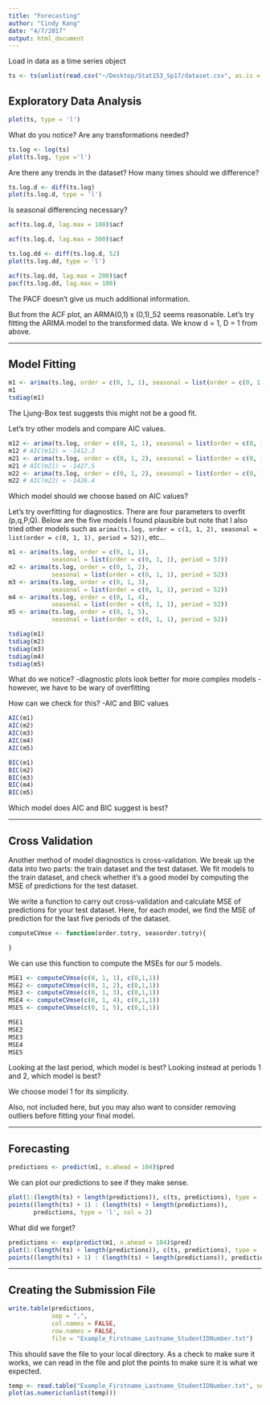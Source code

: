 ```yaml
---
title: "Forecasting"
author: "Cindy Kang"
date: "4/7/2017"
output: html_document
---
```


Load in data as a time series object
```r
ts <- ts(unlist(read.csv("~/Desktop/Stat153_Sp17/dataset.csv", as.is = TRUE)))
```


## Exploratory Data Analysis

```r
plot(ts, type = 'l')
```

What do you notice? Are any transformations needed?


```r
ts.log <- log(ts)
plot(ts.log, type ='l')
```

Are there any trends in the dataset? How many times should we difference?


```r
ts.log.d <- diff(ts.log)
plot(ts.log.d, type = 'l')
```

Is seasonal differencing necessary?


```r
acf(ts.log.d, lag.max = 100)$acf
```

```r
acf(ts.log.d, lag.max = 300)$acf
```

```r
ts.log.dd <- diff(ts.log.d, 52)
plot(ts.log.dd, type = 'l')
```

```r
acf(ts.log.dd, lag.max = 200)$acf
pacf(ts.log.dd, lag.max = 100)
```

The PACF doesn't give us much additional information. 

But from the ACF plot, an ARMA(0,1) x (0,1)_52 seems reasonable. Let's try fitting the ARIMA model to the transformed data. We know d = 1, D = 1 from above.

---

## Model Fitting 

```r
m1 <- arima(ts.log, order = c(0, 1, 1), seasonal = list(order = c(0, 1, 1), period = 52))
m1
tsdiag(m1)
```

The Ljung-Box test suggests this might not be a good fit.

Let's try other models and compare AIC values.

```r
m12 <- arima(ts.log, order = c(0, 1, 1), seasonal = list(order = c(0, 1, 2), period = 52))
m12 # AIC(m12) = -1412.3
m21 <- arima(ts.log, order = c(0, 1, 2), seasonal = list(order = c(0, 1, 1), period = 52))
m21 # AIC(m21) = -1427.5 
m22 <- arima(ts.log, order = c(0, 1, 2), seasonal = list(order = c(0, 1, 2), period = 52))
m22 # AIC(m22) = -1426.4
```

Which model should we choose based on AIC values?

Let's try overfitting for diagnostics. There are four parameters to overfit (p,q,P,Q).
Below are the five models I found plausible but note that I also tried other models such as 
`arima(ts.log, order = c(1, 1, 2), seasonal = list(order = c(0, 1, 1), period = 52))`, etc...

```r
m1 <- arima(ts.log, order = c(0, 1, 1), 
            seasonal = list(order = c(0, 1, 1), period = 52)) 
m2 <- arima(ts.log, order = c(0, 1, 2), 
            seasonal = list(order = c(0, 1, 1), period = 52))
m3 <- arima(ts.log, order = c(0, 1, 3), 
            seasonal = list(order = c(0, 1, 1), period = 52))
m4 <- arima(ts.log, order = c(0, 1, 4), 
            seasonal = list(order = c(0, 1, 1), period = 52))
m5 <- arima(ts.log, order = c(0, 1, 5), 
            seasonal = list(order = c(0, 1, 1), period = 52))
```


```r
tsdiag(m1)
tsdiag(m2)
tsdiag(m3) 
tsdiag(m4) 
tsdiag(m5) 
```


What do we notice?
-diagnostic plots look better for more complex models
-however, we have to be wary of overfitting

How can we check for this?
-AIC and BIC values


```r
AIC(m1)
AIC(m2)
AIC(m3) 
AIC(m4)
AIC(m5) 

BIC(m1)
BIC(m2)
BIC(m3) 
BIC(m4)
BIC(m5)
```


Which model does AIC and BIC suggest is best?




---

## Cross Validation

Another method of model diagnostics is cross-validation. We break up the data into two parts: the train dataset and the test dataset. We fit models to the train dataset, and check whether it's a good model by computing the MSE of predictions for the test dataset. 

We write a function to carry out cross-validation and calculate MSE of predictions for your test dataset. Here, for each model, we find the MSE of prediction for the last five periods of the dataset. 

```r
computeCVmse <- function(order.totry, seasorder.totry){

}
```


We can use this function to compute the MSEs for our 5 models.

```r
MSE1 <- computeCVmse(c(0, 1, 1), c(0,1,1))
MSE2 <- computeCVmse(c(0, 1, 2), c(0,1,1))
MSE3 <- computeCVmse(c(0, 1, 3), c(0,1,1))
MSE4 <- computeCVmse(c(0, 1, 4), c(0,1,1))
MSE5 <- computeCVmse(c(0, 1, 5), c(0,1,1))

MSE1
MSE2
MSE3
MSE4
MSE5
```

Looking at the last period, which model is best?
Looking instead at periods 1 and 2, which model is best?

We choose model 1 for its simplicity. 

Also, not included here, but you may also want to consider removing outliers before fitting your final model.

---

## Forecasting

```r
predictions <- predict(m1, n.ahead = 104)$pred
```

We can plot our predictions to see if they make sense.

```r
plot(1:(length(ts) + length(predictions)), c(ts, predictions), type = 'l', col = 1)
points((length(ts) + 1) : (length(ts) + length(predictions)), 
       predictions, type = 'l', col = 2)
```


What did we forget?

```r
predictions <- exp(predict(m1, n.ahead = 104)$pred)
plot(1:(length(ts) + length(predictions)), c(ts, predictions), type = 'l', col = 1)
points((length(ts) + 1) : (length(ts) + length(predictions)), predictions, type = 'l', col = 2)
```


---

## Creating the Submission File

```r
write.table(predictions,
            sep = ",",
            col.names = FALSE,
            row.names = FALSE,
            file = "Example_Firstname_Lastname_StudentIDNumber.txt")

```

This should save the file to your local directory. As a check to make sure it works, we can read in the file and plot the points to make sure it is what we expected.

```r
temp <- read.table("Example_Firstname_Lastname_StudentIDNumber.txt", sep = ",")
plot(as.numeric(unlist(temp)))
```












